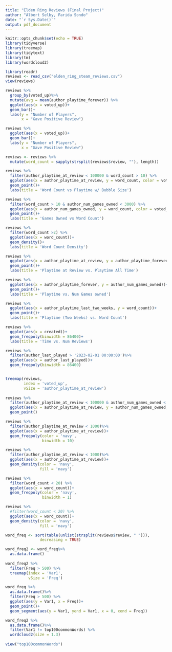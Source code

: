 ```yaml
---
title: "Elden Ring Reviews (Final Project)"
author: "Albert Selby, Farida Sondo"
date: "`r Sys.Date()`"
output: pdf_document
---
```


```r
knitr::opts_chunk$set(echo = TRUE)
library(tidyverse)
library(treemap)
library(tidytext)
library(tm)
library(wordcloud2)
```

```r
library(readr)
reviews <- read_csv("elden_ring_steam_reviews.csv")
view(reviews)
```

```r
reviews %>% 
  group_by(voted_up)%>%
  mutate(avg = mean(author_playtime_forever)) %>%
  ggplot(aes(x = voted_up))+
  geom_bar()+
  labs(y = "Number of Players",
       x = "Gave Positive Review")

reviews %>% 
  ggplot(aes(x = voted_up))+
  geom_bar()+
  labs(y = "Number of Players",
       x = "Gave Positive Review")

```
```r
reviews <- reviews %>%
  mutate(word_count = sapply(strsplit(reviews$review, ""), length))
```

```r
reviews %>% 
  filter(author_playtime_at_review < 100000 & word_count > 10) %>%
  ggplot(aes(x = author_playtime_at_review, y = word_count, color = voted_up, size = author_num_games_owned))+
  geom_point()+
  labs(title = 'Word Count vs Playtime w/ Bubble Size')

reviews %>% 
  filter(word_count > 10 & author_num_games_owned < 3000) %>%
  ggplot(aes(x = author_num_games_owned, y = word_count, color = voted_up))+
  geom_point()+
  labs(title = 'Games Owned vs Word Count')

reviews %>% 
  filter(word_count >2) %>%
  ggplot(aes(x = word_count))+
  geom_density()+
  labs(title = 'Word Count Density')

reviews %>%
  ggplot(aes(x = author_playtime_at_review, y = author_playtime_forever))+
  geom_point()+
  labs(title = 'Playtime at Review vs. Playtime All Time')

reviews %>%
  ggplot(aes(x = author_playtime_forever, y = author_num_games_owned))+
  geom_point()+
  labs(title = 'Playtime vs. Num Games owned')

reviews %>%
  ggplot(aes(x = author_playtime_last_two_weeks, y = word_count))+
  geom_point()+
  labs(title = 'Playtime (Two Weeks) vs. Word Count')

reviews %>%
  ggplot(aes(x = created))+
  geom_freqpoly(binwidth = 86400)+
  labs(title = 'Time vs. Num Reviews')

reviews %>%
  filter(author_last_played > '2023-02-01 00:00:00')%>%
  ggplot(aes(x = author_last_played))+
  geom_freqpoly(binwidth = 86400)


treemap(reviews,
        index = 'voted_up',
        vSize = 'author_playtime_at_review')
  
reviews %>% 
  filter(author_playtime_at_review < 100000 & author_num_games_owned < 4000) %>%
  ggplot(aes(x = author_playtime_at_review, y = author_num_games_owned, size = word_count))+
  geom_point()
```
```r
reviews %>%
  filter(author_playtime_at_review < 1000)%>%
  ggplot(aes(x = author_playtime_at_review))+
  geom_freqpoly(color = 'navy',
                binwidth = 10)

reviews %>%
  filter(author_playtime_at_review < 1000)%>%
  ggplot(aes(x = author_playtime_at_review))+
  geom_density(color = 'navy',
               fill = 'navy')

reviews %>%
  filter(word_count < 20) %>%
  ggplot(aes(x = word_count))+
  geom_freqpoly(color = 'navy',
                binwidth = 1)

reviews %>%
  #filter(word_count < 20) %>%
  ggplot(aes(x = word_count))+
  geom_density(color = 'navy',
               fill = 'navy')
```
```r
word_freq <- sort(table(unlist(strsplit(reviews$review, " "))),
               decreasing = TRUE)

word_freq2 <- word_freq%>%
  as.data.frame()
  
word_freq2 %>%
  filter(Freq > 500) %>%
  treemap(index = 'Var1',
          vSize = 'Freq')

word_freq %>%
  as.data.frame()%>%
  filter(Freq > 500) %>%
  ggplot(aes(y = Var1, x = Freq))+
  geom_point()+
  geom_segment(aes(y = Var1, yend = Var1, x = 0, xend = Freq))

word_freq2 %>%
  as.data.frame()%>%
  filter(Var1 != top100commonWords) %>%
  wordcloud2(size = 1.3)
  
view("top100commonWords")
```

